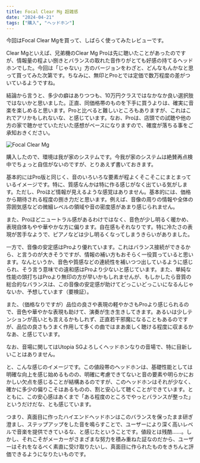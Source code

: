 ```yaml
---
title: Focal Clear Mg 超雑感
date: "2024-04-21"
tags: ["購入", "ヘッドホン"]
---
```


今回はFocal Clear Mgを買って、しばらく使ってみたレビューです。

Clear Mgといえば、兄弟機のClear Mg Proは先に聴いたことがあったのですが、情報量の程よい捌きとバランスの取れた音作りがとても好感の持てるヘッドホンでした。今回は「じゃない」方のバージョンをわざと、どんなもんかなと思って買ってみた次第です。ちなみに、無印とProとでは定価で数万程度の差がついているようですね。

結論から言うと、多少の癖はありつつも、10万円クラスではなかなか良い選択肢ではないかと思いました。正直、同価格帯のものを下手に買うよりは、確実に音楽を楽しめると思います。Proと比べると難しいところもありますが、これはこれでアリかもしれないな、と感じています。なお、Proは、店頭での試聴や他の方の家で聴かせていただいた感想がベースになりますので、確度が落ちる事をご承知おきください。

![Focal Clear Mg](/images/posts/20240421_focal_clear_mg.webp)

購入したので、環境は我が家のシステムです。今我が家のシステムは絶賛再点検中でちょっと自信がないのですが、とりあえず書いておきます。

基本的にはPro版と同じく、音のいろいろな要素が程よくそこそこにまとまっているイメージです。特に、質感なんかは特に作る感じがなく出ている気がします。ただし、Proほど情報が見えるような感覚はありません。基本的には、価格から期待される程度の捌き力だと思います。例えば、音像の周りの情報や全体の雰囲気感などの微細レベルの領域や音の密度感があまり感じられません。

また、Proほどニュートラル感があるわけではなく、音色が少し明るく暖かめ、表現自体もやや華やかな方に偏ります。自在感もそれなりです。特に冷たさの表現が苦手なようで、ピアノなどは少し明るくなってしまうきらいがありました。

一方で、音像の安定感はProより優れています。これはバランス接続ができるから、と言うのが大きそうですが、情報の補い方もおそらく一役買っていると思います。なんというか、音色や質感などの連続性を補いつつ出しているように感じられ、そう言う意味での違和感はProより少ないと感じています。また、単純な性能の頭打ちはProより無印の方が早いかもしれませんが、もしかしたら音質の総合的なバランスは、この音像の安定感が助けてどっこいどっこいになるんじゃないか、予想しています（要検証）。

また、（価格なりですが）品位の良さや表現の軽やかさもProより感じられるので、音色や華やかな表現も助けて、演奏が生き生きしてきます。あるいは少しテンションが高いとも言えるかもしれず、正直若干邪魔になることもあるのですが、品位の良さもうまく作用して多くの曲ではまあ楽しく聴ける程度に収まるかなあ、と感じています。

なお、音場に関してはUtopia SGよろしくヘッドホンなりの音場で、特に目新しいことはありません。

と、こんな感じのイメージです。この値段帯のヘッドホンは、基礎性能としては明確な向上を感じ始めるものの、明確に考慮できてないと音の要素や明らかにおかしい欠点を感じることが結構あるのですが、このヘッドホンはそれが少なく、確かに多少の偏りこそはあるものの、割と安心して聴くことができています。とともに、この安心感はあくまで「ある程度のところでやっとバランスが整った」というだけだな、とも感じています。

つまり、真面目に作ったハイエンドヘッドホンはこのバランスを保ったまま研ぎ澄まし、ステップアップをした音を鳴らすことで、ユーザーにより深く高いレベルで音楽を提供できているな、と感じたということです。値段とは残酷……。しかし、それこそがメーカーがさまざまな努力を積み重ねた証なのだから、ユーザーはそれをなるべく素直に受け取りたいし、真面目に作られたものをきちんと評価できるようになりたいものです。
